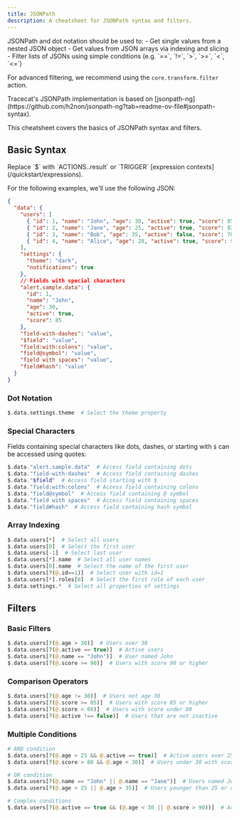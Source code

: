 ```yaml
---
title: JSONPath
description: A cheatsheet for JSONPath syntax and filters.
---
```


<Note>
  JSONPath and dot notation should be used to:
  - Get single values from a nested JSON object
  - Get values from JSON arrays via indexing and slicing
  - Filter lists of JSONs using simple conditions (e.g. `==`, `!=`, `>`, `>=`, `<`, `<=`)

  For advanced filtering, we recommend using the `core.transform.filter` action.
</Note>

<Info>
  Tracecat's JSONPath implementation is based on [jsonpath-ng](https://github.com/h2non/jsonpath-ng?tab=readme-ov-file#jsonpath-syntax).
</Info>

This cheatsheet covers the basics of JSONPath syntax and filters.

## Basic Syntax

<Note>
  Replace `$` with `ACTIONS.<action_name>.result` or `TRIGGER` [expression contexts](/quickstart/expressions).
</Note>

For the following examples, we'll use the following JSON:

```json
{
  "data": {
    "users": [
      { "id": 1, "name": "John", "age": 30, "active": true, "score": 85 },
      { "id": 2, "name": "Jane", "age": 25, "active": true, "score": 92 },
      { "id": 3, "name": "Bob", "age": 35, "active": false, "score": 78 },
      { "id": 4, "name": "Alice", "age": 28, "active": true, "score": 95 }
    ],
    "settings": {
      "theme": "dark",
      "notifications": true
    },
    // Fields with special characters
    "alert.sample.data": {
      "id": 1,
      "name": "John",
      "age": 30,
      "active": true,
      "score": 85
    },
    "field-with-dashes": "value",
    "$field": "value",
    "field:with:colons": "value",
    "field@symbol": "value",
    "field with spaces": "value",
    "field#hash": "value"
  }
}
```

### Dot Notation

```php
$.data.settings.theme  # Select the theme property
```

### Special Characters

Fields containing special characters like dots, dashes, or starting with `$` can be accessed using quotes:

```php
$.data."alert.sample.data"  # Access field containing dots
$.data."field-with-dashes"  # Access field containing dashes
$.data."$field"  # Access field starting with $
$.data."field:with:colons"  # Access field containing colons
$.data."field@symbol"  # Access field containing @ symbol
$.data."field with spaces"  # Access field containing spaces
$.data."field#hash"  # Access field containing hash symbol
```

### Array Indexing

```php
$.data.users[*]  # Select all users
$.data.users[0]  # Select the first user
$.data.users[-1]  # Select last user
$.data.users[*].name  # Select all user names
$.data.users[0].name  # Select the name of the first user
$.data.users[?(@.id==1)]  # Select user with id=1
$.data.users[*].roles[0]  # Select the first role of each user
$.data.settings.*  # Select all properties of settings
```

## Filters

### Basic Filters
```php
$.data.users[?(@.age > 30)]  # Users over 30
$.data.users[?(@.active == true)]  # Active users
$.data.users[?(@.name == "John")]  # User named John
$.data.users[?(@.score >= 90)]  # Users with score 90 or higher
```

### Comparison Operators
```php
$.data.users[?(@.age != 30)]  # Users not age 30
$.data.users[?(@.score >= 85)]  # Users with score 85 or higher
$.data.users[?(@.score < 80)]  # Users with score under 80
$.data.users[?(@.active !== false)]  # Users that are not inactive
```

### Multiple Conditions
```php
# AND condition
$.data.users[?(@.age > 25 && @.active == true)]  # Active users over 25
$.data.users[?(@.score > 80 && @.age < 30)]  # Users under 30 with score over 80

# OR condition
$.data.users[?(@.name == "John" || @.name == "Jane")]  # Users named John or Jane
$.data.users[?(@.age < 25 || @.age > 35)]  # Users younger than 25 or older than 35

# Complex conditions
$.data.users[?(@.active == true && (@.age < 30 || @.score > 90))]  # Active users either under 30 or with score over 90
```
